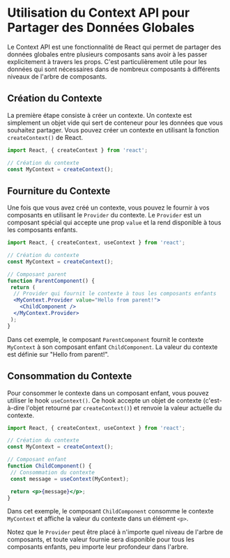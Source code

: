 # Utilisation du Context API pour Partager des Données Globales

Le Context API est une fonctionnalité de React qui permet de partager des données globales entre plusieurs composants sans avoir à les passer explicitement à travers les props. C'est particulièrement utile pour les données qui sont nécessaires dans de nombreux composants à différents niveaux de l'arbre de composants.

## Création du Contexte

La première étape consiste à créer un contexte. Un contexte est simplement un objet vide qui sert de conteneur pour les données que vous souhaitez partager. Vous pouvez créer un contexte en utilisant la fonction `createContext()` de React.

```jsx copy
import React, { createContext } from 'react';

// Création du contexte
const MyContext = createContext();
```

## Fourniture du Contexte

Une fois que vous avez créé un contexte, vous pouvez le fournir à vos composants en utilisant le `Provider` du contexte. Le `Provider` est un composant spécial qui accepte une prop `value` et la rend disponible à tous les composants enfants.

```jsx copy
import React, { createContext, useContext } from 'react';

// Création du contexte
const MyContext = createContext();

// Composant parent
function ParentComponent() {
 return (
  // Provider qui fournit le contexte à tous les composants enfants
  <MyContext.Provider value="Hello from parent!">
    <ChildComponent />
  </MyContext.Provider>
 );
}
```

Dans cet exemple, le composant `ParentComponent` fournit le contexte `MyContext` à son composant enfant `ChildComponent`. La valeur du contexte est définie sur "Hello from parent!".

## Consommation du Contexte

Pour consommer le contexte dans un composant enfant, vous pouvez utiliser le hook `useContext()`. Ce hook accepte un objet de contexte (c'est-à-dire l'objet retourné par `createContext()`) et renvoie la valeur actuelle du contexte.

```jsx copy
import React, { createContext, useContext } from 'react';

// Création du contexte
const MyContext = createContext();

// Composant enfant
function ChildComponent() {
 // Consommation du contexte
 const message = useContext(MyContext);

 return <p>{message}</p>;
}
```

Dans cet exemple, le composant `ChildComponent` consomme le contexte `MyContext` et affiche la valeur du contexte dans un élément `<p>`.

Notez que le `Provider` peut être placé à n'importe quel niveau de l'arbre de composants, et toute valeur fournie sera disponible pour tous les composants enfants, peu importe leur profondeur dans l'arbre.